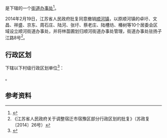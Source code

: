 {{中国乡级行政区|32/13/11/001/000}}

'''{{PAGENAMEBASE}}'''是{{PRC admin/fullname|32/13/11/001/000|3}}下辖的一个[[街道办事处|街道办事处]]<ref>{{PRC admin/ref sgc|{{PRC admin/parent|32/13/11/001/000}}}}</ref>。

2014年2月19日，江苏省人民政府批复同意撤销[[顺河镇_(宿迁市)|顺河镇]]，以原顺河镇的卓圩、文昌、祥盛、京东、周石庄、陆河、张圩、蔡老庄、陆槽坊、椿树等10个居委会区域设立顺河街道办事处，并将林苗圃划归顺河街道办事处管理，街道办事处驻扬子江路8号<ref>《江苏省人民政府关于调整宿迁市宿豫区部分行政区划的批复》（苏政复〔2014〕26号）</ref>。

== 行政区划 ==
{{PAGENAMEBASE}}下辖以下村级行政区划单位<ref>{{PRC admin/ref sgc|32/13/11/001/000}}</ref>：

{{PRC admin/children|32/13/11/001/000}}。

== 参考资料 ==
{{reflist}}

{{江苏行政区划小作品}}
{{PRC admin/navcat|32/13/11/001/000}}